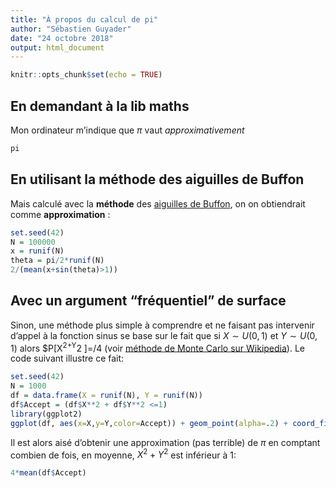 ```yaml
---
title: "À propos du calcul de pi"
author: "Sébastien Guyader"
date: "24 octobre 2018"
output: html_document
---
```



```r
knitr::opts_chunk$set(echo = TRUE)
```

## En demandant à la lib maths

Mon ordinateur m'indique que $\pi$ vaut *approximativement*

```r
pi
```

## En utilisant la méthode des aiguilles de Buffon

Mais calculé avec la **méthode** des [aiguilles de Buffon](https://fr.wikipedia.org/wiki/Aiguille_de_Buffon), on on obtiendrait comme **approximation** :

```r
set.seed(42)
N = 100000
x = runif(N)
theta = pi/2*runif(N)
2/(mean(x+sin(theta)>1))
```

## Avec un argument “fréquentiel” de surface

Sinon, une méthode plus simple à comprendre et ne faisant pas intervenir d’appel à la fonction sinus se base sur le fait que si $X \sim U(0,1)$ et $Y \sim U(0,1)$ alors $P[X^2+Y^2 \le 1]=\pi /4 (voir [méthode de Monte Carlo sur Wikipedia](https://fr.wikipedia.org/wiki/M%C3%A9thode_de_Monte-Carlo#D%C3%A9termination_de_la_valeur_de_%CF%80)). Le code suivant illustre ce fait:

```r
set.seed(42)
N = 1000
df = data.frame(X = runif(N), Y = runif(N))
df$Accept = (df$X**2 + df$Y**2 <=1)
library(ggplot2)
ggplot(df, aes(x=X,y=Y,color=Accept)) + geom_point(alpha=.2) + coord_fixed() + theme_bw()
```

Il est alors aisé d’obtenir une approximation (pas terrible) de $\pi$ en comptant combien de fois, en moyenne, $X^2+Y^2$ est inférieur à 1:

```r
4*mean(df$Accept)
```

